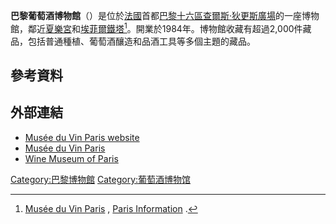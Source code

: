'''巴黎葡萄酒博物館'''（{{lang-fr|Musée du Vin}}）是位於[[法國|法國]]首都[[巴黎|巴黎]][[巴黎十六區|十六區]][[查爾斯·狄更斯廣場|查爾斯·狄更斯廣場]]的一座博物館，鄰近[[夏樂宮|夏樂宮]]和[[埃菲爾鐵塔|埃菲爾鐵塔]]<ref>[http://en.parisinfo.com/museum-monuments/174/musee-du-vin-paris Musée du Vin Paris] {{Wayback|url=http://en.parisinfo.com/museum-monuments/174/musee-du-vin-paris |date=20130508073239 }}, [http://en.parisinfo.com/ Paris Information] {{Wayback|url=http://en.parisinfo.com/ |date=20201119054741 }}.</ref>。開業於1984年。博物館收藏有超過2,000件藏品，包括普通種植、葡萄酒釀造和品酒工具等多個主題的藏品。

== 參考資料 ==
{{reflist}}

== 外部連結 ==
* [http://www.museeduvinparis.com/ Musée du Vin Paris website]
* [https://web.archive.org/web/20101227065129/http://www.museeduvinparis.com/francais/ Musée du Vin Paris] {{fr icon}}
* [https://web.archive.org/web/20141129203523/http://www.museeduvinparis.com/en/ Wine Museum of Paris] {{en icon}}

[[Category:巴黎博物館|Category:巴黎博物館]]
[[Category:葡萄酒博物馆|Category:葡萄酒博物馆]]